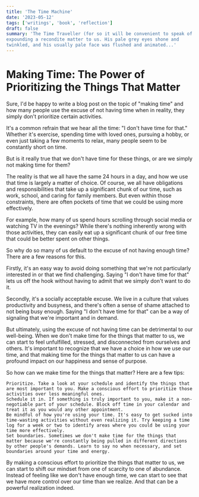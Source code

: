 ```yaml
---
title: 'The Time Machine'
date: '2023-05-12'
tags: ['writings', 'book', 'reflection']
draft: false
summary: 'The Time Traveller (for so it will be convenient to speak of him) was
expounding a recondite matter to us. His pale grey eyes shone and
twinkled, and his usually pale face was flushed and animated...'
---
```


# Making Time: The Power of Prioritizing the Things That Matter

Sure, I'd be happy to write a blog post on the topic of "making time" and how many people use the excuse of not having time when in reality, they simply don't prioritize certain activities.

It's a common refrain that we hear all the time: "I don't have time for that." Whether it's exercise, spending time with loved ones, pursuing a hobby, or even just taking a few moments to relax, many people seem to be constantly short on time.

But is it really true that we don't have time for these things, or are we simply not making time for them?

The reality is that we all have the same 24 hours in a day, and how we use that time is largely a matter of choice. Of course, we all have obligations and responsibilities that take up a significant chunk of our time, such as work, school, and caring for family members. But even within those constraints, there are often pockets of time that we could be using more effectively.

For example, how many of us spend hours scrolling through social media or watching TV in the evenings? While there's nothing inherently wrong with those activities, they can easily eat up a significant chunk of our free time that could be better spent on other things.

So why do so many of us default to the excuse of not having enough time? There are a few reasons for this.

Firstly, it's an easy way to avoid doing something that we're not particularly interested in or that we find challenging. Saying "I don't have time for that" lets us off the hook without having to admit that we simply don't want to do it.

Secondly, it's a socially acceptable excuse. We live in a culture that values productivity and busyness, and there's often a sense of shame attached to not being busy enough. Saying "I don't have time for that" can be a way of signaling that we're important and in demand.

But ultimately, using the excuse of not having time can be detrimental to our well-being. When we don't make time for the things that matter to us, we can start to feel unfulfilled, stressed, and disconnected from ourselves and others. It's important to recognize that we have a choice in how we use our time, and that making time for the things that matter to us can have a profound impact on our happiness and sense of purpose.

So how can we make time for the things that matter? Here are a few tips:

    Prioritize. Take a look at your schedule and identify the things that are most important to you. Make a conscious effort to prioritize those activities over less meaningful ones.
    Schedule it in. If something is truly important to you, make it a non-negotiable part of your schedule. Block off time in your calendar and treat it as you would any other appointment.
    Be mindful of how you're using your time. It's easy to get sucked into time-wasting activities without even realizing it. Try keeping a time log for a week or two to identify areas where you could be using your time more effectively.
    Set boundaries. Sometimes we don't make time for the things that matter because we're constantly being pulled in different directions by other people's demands. Learn to say no when necessary, and set boundaries around your time and energy.

By making a conscious effort to prioritize the things that matter to us, we can start to shift our mindset from one of scarcity to one of abundance. Instead of feeling like we don't have enough time, we can start to see that we have more control over our time than we realize. And that can be a powerful realization indeed.
